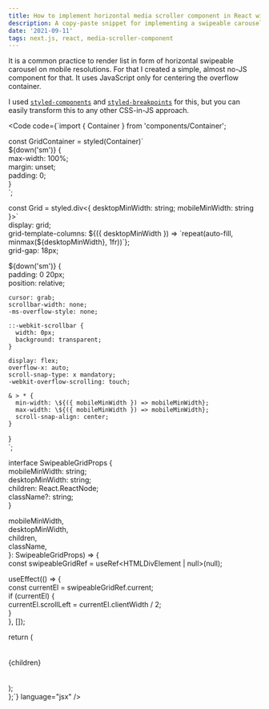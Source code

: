 ```yaml
---
title: How to implement horizontal media scroller component in React with CSS only
description: A copy-paste snippet for implementing a swipeable carousel or so called media scroller component. Built with almost no-JS.
date: '2021-09-11'
tags: next.js, react, media-scroller-component
---
```


It is a common practice to render list in form of horizontal swipeable carousel on mobile resolutions. For that I created a simple, almost no-JS component for that. It uses JavaScript only for centering the overflow container.

<ArticleImage src="/posts/implement-horizontal-media-scroller-component-react-css/how-it-works.gif" alt="A preview of media scroller component" objectFit="contain" />

I used [`styled-components`](https://styled-components.com/) and [`styled-breakpoints`](https://github.com/mg901/styled-breakpoints) for this, but you can easily transform this to any other CSS-in-JS approach.

<Code code={`import { Container } from 'components/Container';  
  
const GridContainer = styled(Container)\`  
  \${down('sm')} {  
    max-width: 100%;  
    margin: unset;  
    padding: 0;  
  }  
\`;  
  
const Grid = styled.div<{ desktopMinWidth: string; mobileMinWidth: string }>\`  
  display: grid;  
  grid-template-columns: \${({ desktopMinWidth }) => \`repeat(auto-fill, minmax(\${desktopMinWidth}, 1fr))\`};  
  grid-gap: 18px;  
  
  \${down('sm')} {  
    padding: 0 20px;  
    position: relative;  
  
    cursor: grab;  
    scrollbar-width: none;  
    -ms-overflow-style: none;  
  
    ::-webkit-scrollbar {  
      width: 0px;  
      background: transparent;  
    }  
  
    display: flex;  
    overflow-x: auto;  
    scroll-snap-type: x mandatory;  
    -webkit-overflow-scrolling: touch;  
  
    & > * {  
      min-width: \${({ mobileMinWidth }) => mobileMinWidth};  
      max-width: \${({ mobileMinWidth }) => mobileMinWidth};  
      scroll-snap-align: center;  
    }  
  }  
\`;  
  
interface SwipeableGridProps {  
  mobileMinWidth: string;  
  desktopMinWidth: string;  
  children: React.ReactNode;  
  className?: string;  
}  
  
  mobileMinWidth,  
  desktopMinWidth,  
  children,  
  className,  
}: SwipeableGridProps) => {  
  const swipeableGridRef = useRef<HTMLDivElement | null>(null);  
  
  useEffect(() => {  
    const currentEl = swipeableGridRef.current;  
    if (currentEl) {  
      currentEl.scrollLeft = currentEl.clientWidth / 2;  
    }  
  }, []);  
  
  return (  
    <GridContainer>   
      <Grid  
        desktopMinWidth={desktopMinWidth}  
        mobileMinWidth={mobileMinWidth}  
        ref={swipeableGridRef}  
        className={className}  
      >  
        {children}  
      </Grid>  
    </GridContainer>  
  );  
};`} language="jsx" />
